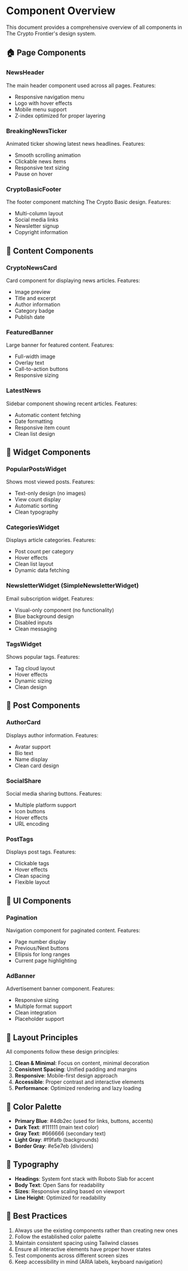
<Meta title="Component Overview" />

# Component Overview

This document provides a comprehensive overview of all components in The Crypto Frontier's design system.

## 🏠 Page Components

### NewsHeader
The main header component used across all pages. Features:
- Responsive navigation menu
- Logo with hover effects
- Mobile menu support
- Z-index optimized for proper layering

### BreakingNewsTicker
Animated ticker showing latest news headlines. Features:
- Smooth scrolling animation
- Clickable news items
- Responsive text sizing
- Pause on hover

### CryptoBasicFooter
The footer component matching The Crypto Basic design. Features:
- Multi-column layout
- Social media links
- Newsletter signup
- Copyright information

## 📰 Content Components

### CryptoNewsCard
Card component for displaying news articles. Features:
- Image preview
- Title and excerpt
- Author information
- Category badge
- Publish date

### FeaturedBanner
Large banner for featured content. Features:
- Full-width image
- Overlay text
- Call-to-action buttons
- Responsive sizing

### LatestNews
Sidebar component showing recent articles. Features:
- Automatic content fetching
- Date formatting
- Responsive item count
- Clean list design

## 🔧 Widget Components

### PopularPostsWidget
Shows most viewed posts. Features:
- Text-only design (no images)
- View count display
- Automatic sorting
- Clean typography

### CategoriesWidget
Displays article categories. Features:
- Post count per category
- Hover effects
- Clean list layout
- Dynamic data fetching

### NewsletterWidget (SimpleNewsletterWidget)
Email subscription widget. Features:
- Visual-only component (no functionality)
- Blue background design
- Disabled inputs
- Clean messaging

### TagsWidget
Shows popular tags. Features:
- Tag cloud layout
- Hover effects
- Dynamic sizing
- Clean design

## 📝 Post Components

### AuthorCard
Displays author information. Features:
- Avatar support
- Bio text
- Name display
- Clean card design

### SocialShare
Social media sharing buttons. Features:
- Multiple platform support
- Icon buttons
- Hover effects
- URL encoding

### PostTags
Displays post tags. Features:
- Clickable tags
- Hover effects
- Clean spacing
- Flexible layout

## 🎨 UI Components

### Pagination
Navigation component for paginated content. Features:
- Page number display
- Previous/Next buttons
- Ellipsis for long ranges
- Current page highlighting

### AdBanner
Advertisement banner component. Features:
- Responsive sizing
- Multiple format support
- Clean integration
- Placeholder support

## 📐 Layout Principles

All components follow these design principles:

1. **Clean & Minimal**: Focus on content, minimal decoration
2. **Consistent Spacing**: Unified padding and margins
3. **Responsive**: Mobile-first design approach
4. **Accessible**: Proper contrast and interactive elements
5. **Performance**: Optimized rendering and lazy loading

## 🎨 Color Palette

- **Primary Blue**: #4db2ec (used for links, buttons, accents)
- **Dark Text**: #111111 (main text color)
- **Gray Text**: #666666 (secondary text)
- **Light Gray**: #f9fafb (backgrounds)
- **Border Gray**: #e5e7eb (dividers)

## 📏 Typography

- **Headings**: System font stack with Roboto Slab for accent
- **Body Text**: Open Sans for readability
- **Sizes**: Responsive scaling based on viewport
- **Line Height**: Optimized for readability

## 🚀 Best Practices

1. Always use the existing components rather than creating new ones
2. Follow the established color palette
3. Maintain consistent spacing using Tailwind classes
4. Ensure all interactive elements have proper hover states
5. Test components across different screen sizes
6. Keep accessibility in mind (ARIA labels, keyboard navigation)